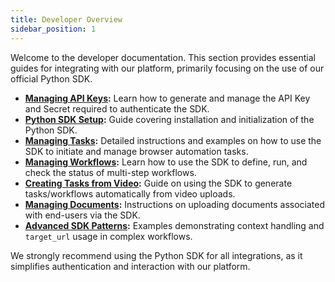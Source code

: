 ```yaml
---
title: Developer Overview
sidebar_position: 1
---
```


Welcome to the developer documentation. This section provides essential guides for integrating with our platform, primarily focusing on the use of our official Python SDK.

*   **[Managing API Keys](./managing-api-keys.md):** Learn how to generate and manage the API Key and Secret required to authenticate the SDK.
*   **[Python SDK Setup](./sdk-setup.md):** Guide covering installation and initialization of the Python SDK.
*   **[Managing Tasks](./tasks.md):** Detailed instructions and examples on how to use the SDK to initiate and manage browser automation tasks.
*   **[Managing Workflows](./workflows.md):** Learn how to use the SDK to define, run, and check the status of multi-step workflows.
*   **[Creating Tasks from Video](./video-to-task.md):** Guide on using the SDK to generate tasks/workflows automatically from video uploads.
*   **[Managing Documents](./documents.md):** Instructions on uploading documents associated with end-users via the SDK.
*   **[Advanced SDK Patterns](./advanced-sdk-patterns.md):** Examples demonstrating context handling and `target_url` usage in complex workflows.

We strongly recommend using the Python SDK for all integrations, as it simplifies authentication and interaction with our platform.
